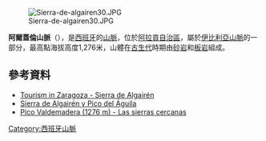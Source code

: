[[Image:Sierra-de-algairen30.JPG|right]]

{{Coord|41|21|23|N|1|22|35|W|display=title}}

'''阿爾蓋倫山脈'''（{{lang-es|Sierra de Algairén}}），是[[西班牙|西班牙]]的[[山脈|山脈]]，位於[[阿拉貢自治區|阿拉貢自治區]]，屬於[[伊比利亞山脈|伊比利亞山脈]]的一部分，最高點海拔高度1,276米，山體在[[古生代|古生代]]時期由[[砂岩|砂岩]]和[[板岩|板岩]]組成。

==參考資料==
* [http://www.turismodezaragoza.es/provincia/naturaleza.php?item=71 Tourism in Zaragoza - Sierra de Algairén] {{Wayback|url=http://www.turismodezaragoza.es/provincia/naturaleza.php?item=71 |date=20120403225000 }} 
* [http://www.caiaragon.com/en/actividades/index.asp?idAct=64&idSeccion=1&idTipo=107&idloc=696 Sierra de Algairén y Pico del Águila] {{Wayback|url=http://www.caiaragon.com/en/actividades/index.asp?idAct=64&idSeccion=1&idTipo=107&idloc=696 |date=20160304190652 }} 
*[http://pirineodeluis.blogspot.com/2009/02/pico-valdemadera-1276-m-las-sierras.html Pico Valdemadera (1276 m) - Las sierras cercanas] {{Wayback|url=http://pirineodeluis.blogspot.com/2009/02/pico-valdemadera-1276-m-las-sierras.html |date=20160304132042 }}

{{Spain-geo-stub}}
[[Category:西班牙山脈|Category:西班牙山脈]]